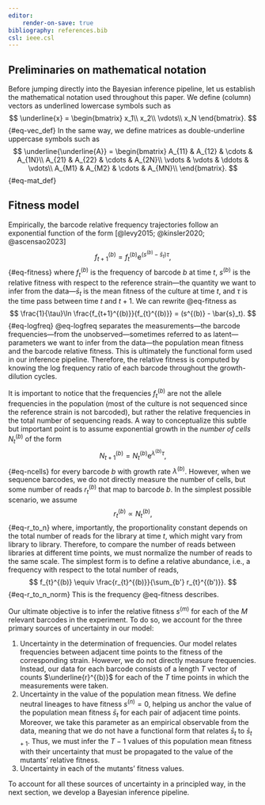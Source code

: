 ```yaml
---
editor:
    render-on-save: true
bibliography: references.bib
csl: ieee.csl
---
```


## Preliminaries on mathematical notation
Before jumping directly into the Bayesian inference pipeline, let us establish
the mathematical notation used throughout this paper. We define
(column) vectors as underlined lowercase symbols such as
$$
\underline{x} = \begin{bmatrix}
    x_1\\
    x_2\\
    \vdots\\
    x_N
\end{bmatrix}.
$${#eq-vec_def}
In the same way, we define matrices as double-underline uppercase symbols such
as
$$
\underline{\underline{A}} =
\begin{bmatrix}
    A_{11} & A_{12} & \cdots & A_{1N}\\
    A_{21} & A_{22} & \cdots & A_{2N}\\
    \vdots & \vdots & \ddots & \vdots\\
    A_{M1} & A_{M2} & \cdots & A_{MN}\\
\end{bmatrix}.
$${#eq-mat_def}

## Fitness model {#sec-fitness_model}

Empirically, the barcode relative frequency trajectories follow an exponential
function of the form [@levy2015; @kinsler2020; @ascensao2023]
$$
f_{t+1}^{(b)} = f_{t}^{(b)} \mathrm{e}^{(s^{(b)} - \bar{s}_t)\tau},
$${#eq-fitness}
where $f_{t}^{(b)}$ is the frequency of barcode $b$ at time $t$, $s^{(b)}$ is
the relative fitness with respect to the reference strain---the quantity we want
to infer from the data---$\bar{s}_t$ is the mean fitness of the culture at time
$t$, and $\tau$ is the time pass between time $t$ and $t+1$. We can rewrite
@eq-fitness as
$$
\frac{1}{\tau}\ln \frac{f_{t+1}^{(b)}}{f_{t}^{(b)}} = (s^{(b)} - \bar{s}_t).
$${#eq-logfreq}
@eq-logfreq separates the measurements---the barcode frequencies---from the
unobserved---sometimes referred to as latent---parameters we want to infer from
the data---the population mean fitness and the barcode relative fitness. This is
ultimately the functional form used in our inference pipeline. Therefore, the
relative fitness is computed by knowing the log frequency ratio of each barcode
throughout the growth-dilution cycles.

It is important to notice that the frequencies $f_{t}^{(b)}$ are not the allele
frequencies in the population (most of the culture is not sequenced since the
reference strain is not barcoded), but rather the relative frequencies in the
total number of sequencing reads. A way to conceptualize this subtle but
important point is to assume exponential growth in the *number of cells*
$N_t^{(b)}$ of the form
$$
N_{t+1}^{(b)} = N_{t}^{(b)} \mathrm{e}^{\lambda^{(b)}\tau},
$${#eq-ncells}
for every barcode $b$ with growth rate $\lambda^{(b)}$. However, when we
sequence barcodes, we do not directly measure the number of cells, but some
number of reads $r_t^{(b)}$ that map to barcode $b$. In the simplest possible
scenario, we assume
$$
r_{t}^{(b)} \propto N_{t}^{(b)},
$${#eq-r_to_n}
where, importantly, the proportionality constant depends on the total number of
reads for the library at time $t$, which might vary from library to library.
Therefore, to compare the number of reads between libraries at different time
points, we must normalize the number of reads to the same scale. The simplest
form is to define a relative abundance, i.e., a frequency with respect to the
total number of reads,
$$
f_{t}^{(b)} \equiv \frac{r_{t}^{(b)}}{\sum_{b'} r_{t}^{(b')}}.
$${#eq-r_to_n_norm}
This is the frequency @eq-fitness describes.

Our ultimate objective is to infer the relative fitness $s^{(m)}$ for each of
the $M$ relevant barcodes in the experiment. To do so, we account for the three
primary sources of uncertainty in our model:

1. Uncertainty in the determination of frequencies. Our model relates
frequencies between adjacent time points to the fitness of the corresponding
strain. However, we do not directly measure frequencies. Instead, our data for
each barcode consists of a length $T$ vector of counts $\underline{r}^{(b)}$ for
each of the $T$ time points in which the measurements were taken.
2. Uncertainty in the value of the population mean fitness. We define neutral
lineages to have fitness $s^{(n)} = 0$, helping us anchor the value of the
population mean fitness $\bar{s}_t$ for each pair of adjacent time points. 
Moreover, we take this parameter as an empirical observable from the data, 
meaning that we do not have a functional form that relates $\bar{s}_t$ to
$\bar{s}_{t+1}$. Thus, we must infer the $T-1$ values of this population mean 
fitness with their uncertainty that must be propagated to the value of
the mutants' relative fitness.
3. Uncertainty in each of the mutants' fitness values. 

To account for all these sources of uncertainty in a principled way, in the next
section, we develop a Bayesian inference pipeline.